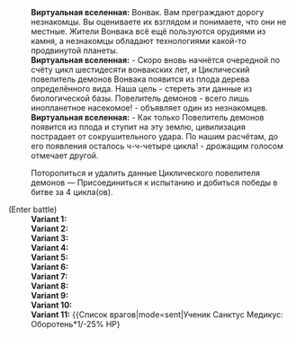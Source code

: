 {{Диалог Начало}}
:'''Виртуальная вселенная:''' Вонвак. Вам преграждают дорогу незнакомцы. Вы оцениваете их взглядом и понимаете, что они не местные. Жители Вонвака всё ещё пользуются орудиями из камня, а незнакомцы обладают технологиями какой-то продвинутой планеты.
:'''Виртуальная вселенная:''' - Скоро вновь начнётся очередной по счёту цикл шестидесяти вонвакских лет, и Циклический повелитель демонов Вонвака появится из плода дерева определённого вида. Наша цель - стереть эти данные из биологической базы. Повелитель демонов - всего лишь инопланетное насекомое! - объявляет один из незнакомцев.
:'''Виртуальная вселенная:''' - Как только Повелитель демонов появится из плода и ступит на эту землю, цивилизация пострадает от сокрушительного удара. По нашим расчётам, до его появления осталось ч-ч-четыре цикла! - дрожащим голосом отмечает другой.
:{{Диалог|Звезда}} Поторопиться и удалить данные Циклического повелителя демонов &mdash; Присоединиться к испытанию и добиться победы в битве за 4 цикла(ов).
;(Enter battle)
:'''Variant 1:''' {{Список врагов|mode=sent|Отродье пламени*2/-25% НР; Огонь из космоса*1/-25% НР}}
:'''Variant 2:''' {{Список врагов|mode=sent|Отродье льда*2/-25% НР; Лёд из космоса*1/-25% НР}}
:'''Variant 3:''' {{Список врагов|mode=sent|Морозный странник*1/-25% НР}}
:'''Variant 4:''' {{Список врагов|mode=sent|Автоматон-гризли*1/-25% НР}}
:'''Variant 5:''' {{Список врагов|mode=sent|Отродье ветра*2/-25% НР; Буревестник*1/-25% НР}}
:'''Variant 6:''' {{Список врагов|mode=sent|Автоматон-гончая*2/-25% НР; Автоматон-лютоволк*1/-25% НР}}
:'''Variant 7:''' {{Список врагов|mode=sent|Тень вечнозимья*2/-25% НР; Тень хранительницы*1/-25% НР}}
:'''Variant 8:''' {{Список врагов|mode=sent|Ауруматон-привратник*1/-25% НР}}
:'''Variant 9:''' {{Список врагов|mode=sent|Лейтенант Среброгривых Стражей*1/-25% НР}}
:'''Variant 10:''' {{Список врагов|mode=sent|Тень испепеления*2/-25% НР; Пылающий странник*1/-25% НР}}
:'''Variant 11:''' {{Список врагов|mode=sent|Ученик Санктус Медикус: Оборотень*1/-25% НР}
{{Диалог Конец}}